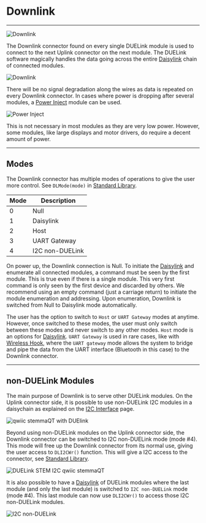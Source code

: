 # Downlink

---

![Downlink](pathname:///img/downlink.png)

The Downlink connector found on every single DUELink module is used to connect to the next Uplink connector on the next module. The DUELink software magically handles the data going across the entire [Daisylink](../engine/daisylink) chain of connected modules.

![Downlink](pathname:///img/daisylink.png)

There will be no signal degradation along the wires as data is repeated on every Downlink connector. In cases where power is dropping after several modules, a [Power Inject](../catalog/accessory/power-inject) module can be used.

![Power Inject](pathname:///img/catalog/power-inject-front.png)

This is not necessary in most modules as they are very low power. However, some modules, like large displays and motor drivers, do require a decent amount of power.

---

## Modes

The Downlink connector has multiple modes of operations to give the user more control. See `DLMode(mode)` in [Standard Library](../engine/stdlib).

Mode | Description
--- |  ---
0 | Null
1 | Daisylink
2 | Host
3 | UART Gateway
4 | I2C non-DUELink

On power up, the Downlink connection is Null. To initiate the [Daisylink](../engine/daisylink) and enumerate all connected modules, a command must be seen by the first module. This is true even if there is a single module. This very first command is only seen by the first device and discarded by others. We recommend using an empty command (just a carriage return) to initiate the module enumeration and addressing. Upon enumeration, Downlink is switched from Null to Daisylink mode automatically.

The user has the option to switch to `Host` or `UART Gateway` modes at anytime. However, once switched to these modes, the user must only switch between these modes and never switch to any other modes. `Host` mode is an options for [Daisylink](../engine/daisylink). `UART Gateway` is used in rare cases, like with [Wireless Hook](../catalog/accessory/wireless-hook), where the `UART gateway` mode allows the system to bridge and pipe the data from the UART interface (Bluetooth in this case) to the Downlink connector.

---

## non-DUELink Modules

The main purpose of Downlink is to serve other DUELink modules. On the Uplink connector side, it is possible to use non-DUELink I2C modules in a daisychain as explained on the [I2C Interface](./i2c) page.

![qwiic stemmaQT with DUElink](pathname:///img/qwiic-stemma-duelink.png)

Beyond using non-DUELink modules on the Uplink connector side, the Downlink connector can be switched to I2C non-DUELink mode (mode #4). This mode will free up the Downlink connector from its normal use, giving the user access to `DLI2CWr()` function. This will give a I2C access to the connector, see [Standard Library](../engine/stdlib).

![DUELink STEM I2C qwiic stemmaQT](pathname:///img/qwiic-stemma-i2c.png)

It is also possible to have a [Daisylink](../engine/daisylink) of DUELink modules where the last module (and only the last module) is switched to `I2C non-DUELink` mode (mode #4). This last module can now use `DLI2CWr()` to access those I2C non-DUELink modules.

![I2C non-DUELink](pathname:///img/i2c-nonduelink.png)
